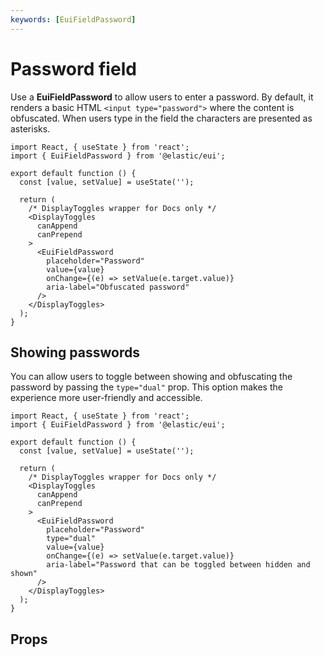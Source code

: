 ```yaml
---
keywords: [EuiFieldPassword]
---
```


# Password field


<EuiFormRowCallout />

Use a **EuiFieldPassword** to allow users to enter a password. By default, it renders a basic HTML `<input type="password">` where the content is obfuscated. When users type in the field the characters are presented as asterisks.

```tsx interactive
import React, { useState } from 'react';
import { EuiFieldPassword } from '@elastic/eui';

export default function () {
  const [value, setValue] = useState('');

  return (
    /* DisplayToggles wrapper for Docs only */
    <DisplayToggles
      canAppend
      canPrepend
    >
      <EuiFieldPassword
        placeholder="Password"
        value={value}
        onChange={(e) => setValue(e.target.value)}
        aria-label="Obfuscated password"
      />
    </DisplayToggles>
  );
}
```

## Showing passwords

You can allow users to toggle between showing and obfuscating the password by passing the `type="dual"` prop. This option makes the experience more user-friendly and accessible.

```tsx interactive
import React, { useState } from 'react';
import { EuiFieldPassword } from '@elastic/eui';

export default function () {
  const [value, setValue] = useState('');

  return (
    /* DisplayToggles wrapper for Docs only */
    <DisplayToggles
      canAppend
      canPrepend
    >
      <EuiFieldPassword
        placeholder="Password"
        type="dual"
        value={value}
        onChange={(e) => setValue(e.target.value)}
        aria-label="Password that can be toggled between hidden and shown"
      />
    </DisplayToggles>
  );
}
```

<FormUsage />

## Props


<PropTable definition={docgen.EuiFieldPassword} />
